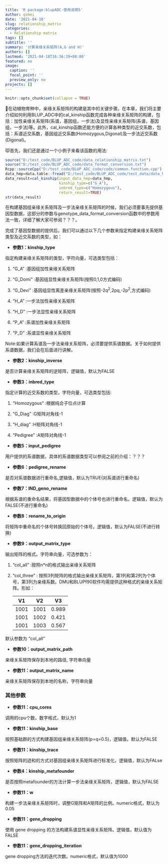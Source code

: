 ```yaml
---
title: 'R package:blupADC-使用说明5'
author: qsmei
date: '2021-04-18'
slug: relationship_matrix
categories:
  - Relationship matrix
tags: []
subtitle: ''
summary: '计算亲缘关系矩阵(A,G and H)'
authors: []
lastmod: '2021-04-18T16:36:39+08:00'
featured: no
image:
  caption: ''
  focal_point: ''
  preview_only: no
projects: []
---
```


```r
knitr::opts_chunk$set(collapse = TRUE)
```

🙉在动植物育种中，亲缘关系矩阵的构建是其中的关键步骤。在本章，我们将主要介绍如何利用BLUP_ADC中的cal_kinship函数完成各种亲缘关系矩阵的构建，包括：加性亲缘关系矩阵(系谱，基因组，一步法)及显性亲缘关系矩阵(系谱，基因组，一步法)等。此外，cal_kinship函数还能方便的计算各种类型的近交系数，包括：系谱近交系数，基因组近交系数(Homozygous,Digonal)及一步法近交系数(Digonal)。

😾首先，我们还是通过一个小例子来看该函数的用法:

```r
source("D:/test_code/BLUP_ADC_code/data_relationship_matrix.txt")
source("D:/test_code/BLUP_ADC_code/data_format_conversion.txt")
Rcpp::sourceCpp("D:/test_code/BLUP_ADC_code/code/common.function.cpp")
data_hmp=data.table::fread("D:/test_code/BLUP_ADC_code/test_data/data_hmp.txt",data.table=F)
data_result=cal_kinship(input_data_hmp=data_hmp,
                        kinship_type=c("G_A"),
                        inbred_type=c("Homozygous"),
                        return_result=TRUE)
str(data_result)
```

在构建基因组亲缘关系矩阵及一步法亲缘关系矩阵的时候，我们必须要事先提供基因型数据，这部分的参数与genotype_data_format_conversion函数中的参数用法一致，详细了解大家可参阅？？？。

完成了基因型数据的提供后，我们可以通过以下几个参数来指定构建亲缘关系矩阵类型及近交系数的类型，如：

-   **参数1：kinship_type**

指定构建亲缘关系矩阵的类型，字符向量，可选类型包括：

1.  "G_A" :基因组加性亲缘关系矩阵

2.  "G_Domi" :基因组显性亲缘关系矩阵(按照0,1,0方式编码)

3.  "G_Devi" :基因组显性离差亲缘关系矩阵(按照-2q^2^,2pq,-2p^2^,方式编码)

4.  "H_A" :一步法加性亲缘关系矩阵

5.  "H_D" :一步法显性亲缘关系矩阵

6.  "P_A" :系谱加性亲缘关系矩阵

7.  "P_D" :系谱显性亲缘关系矩阵

Note:如果计算系谱及一步法亲缘关系矩阵，必须要提供系谱数据。关于如何提供系谱数据，我们会在后面进行讲解。

-   **参数2：kinship_inverse**

是否计算亲缘关系矩阵的逆矩阵，逻辑值，默认为FALSE

-   **参数3：inbred_type**

指定计算的近交系数的类型，字符向量，可选类型包括:

1.  "Homozygous" :根据纯合子位点计算

2.  "G_Diag" :G矩阵对角线-1

3.  "H_diag" :H矩阵对角线-1

4.  "Pedigree" :A矩阵对角线-1

-   **参数5：input_pedigree**

用户提供的系谱数据，具体的系谱数据类型可以参阅之前的介绍：？？？

-   **参数6：pedigree_rename**

是否对系谱数据进行重命名,逻辑值，默认为TRUE(对系谱进行重命名)

-   **参数7：IND_geno_rename**

根据系谱的重命名结果，将基因型数据中的个体号也进行重命名。逻辑值，默认为FALSE(不进行重命名)

-   **参数8：rename_to_origin**

将矩阵中重命名的个体号转换回原始的个体号。逻辑值，默认为FALSE(不进行转换)

-   **参数9：output_matrix_type**

输出矩阵的格式。字符串向量，可选参数为：

1.  "col_all" :按照n\*n的格式输出亲缘关系矩阵

2.  "col_three" : 按照3列矩阵的格式输出亲缘关系矩阵，第1列和第2列为个体号，第3列为亲缘系数。DMU和BLUPf90软件均需提供这种格式的亲缘关系矩阵。形如：

    | V1   | V2   | V3    |
    |------|------|-------|
    | 1001 | 1001 | 0.989 |
    | 1001 | 1002 | 0.421 |
    | 1001 | 1003 | 0.567 |

默认参数为 "col_all"

-   **参数10：output_matrix_path**

亲缘关系矩阵保存到本地的路径, 字符串向量

-   **参数11：output_matrix_name**

亲缘关系矩阵保存到本地的名称，字符串向量

### 其他参数

-   **参数11：cpu_cores**

调用的cpu个数，数字格式，默认为1

-   **参数11：kinship_base**

按照基础群的方式构建基因组亲缘关系矩阵(p=q=0.5)，逻辑值，默认为FALSE

-   **参数11：kinship_trace**

按照矩阵的迹和的方式对基因组亲缘关系矩阵进行标准化，逻辑值，默认为FALse

-   **参数4：kinship_metafounder**

是否按照metafounder的方法计算一步法亲缘关系矩阵，逻辑值，默认为FALSE

-   **参数11：w**

构建一步法亲缘关系矩阵时，调整G矩阵和A矩阵的比例。numeric格式，默认为0.05

-   **参数11：gene_dropping**

使用 gene dropping 的方法构建系谱显性亲缘关系矩阵。逻辑值，默认值为FALSE

-   **参数11：gene_dropping_iteration**

gene dropping方法的迭代次数。numeric格式，默认值为1000
